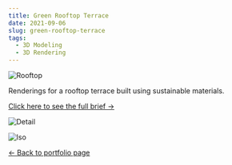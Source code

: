 ```yaml
---
title: Green Rooftop Terrace
date: 2021-09-06
slug: green-rooftop-terrace
tags:
  - 3D Modeling
  - 3D Rendering
---
```


![Rooftop](./rooftop-iso.jpg)

Renderings for a rooftop terrace built using sustainable materials.

[Click here to see the full brief &#x2192;](https://drive.google.com/file/d/1dznIwQOUSCeOm1p94C2TXieRYcNue7c3/view?usp=sharing)

![Detail](./rooftop-detail.jpg)

![Iso](./roof-terrace-iso-right.jpg)

[&#x2190; Back to portfolio page](/projects)